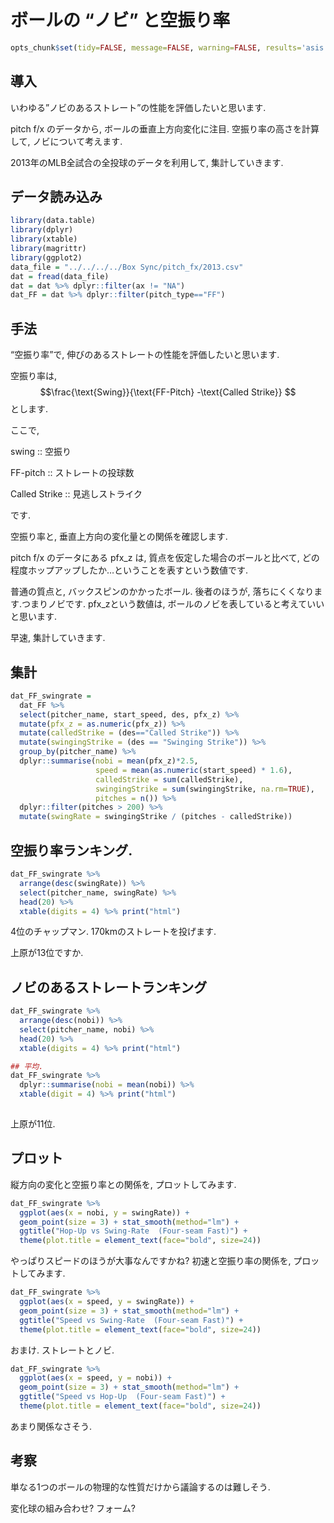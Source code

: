 ボールの "ノビ" と空振り率
========================================================
```r
opts_chunk$set(tidy=FALSE, message=FALSE, warning=FALSE, results='asis')
```

## 導入
いわゆる"ノビのあるストレート"の性能を評価したいと思います. 

pitch f/x のデータから, ボールの垂直上方向変化に注目.
空振り率の高さを計算して, ノビについて考えます. 

2013年のMLB全試合の全投球のデータを利用して, 集計していきます. 


## データ読み込み
```r
library(data.table)
library(dplyr)
library(xtable)
library(magrittr)
library(ggplot2)
data_file = "../../../../Box Sync/pitch_fx/2013.csv"
dat = fread(data_file)
dat = dat %>% dplyr::filter(ax != "NA")
dat_FF = dat %>% dplyr::filter(pitch_type=="FF")
```

## 手法

"空振り率"で, 伸びのあるストレートの性能を評価したいと思います.

空振り率は, 
$$\frac{\text{Swing}}{\text{FF-Pitch} -\text{Called Strike}} $$
とします. 

ここで, 

swing :: 空振り

FF-pitch :: ストレートの投球数

Called Strike :: 見逃しストライク

です. 

空振り率と, 垂直上方向の変化量との関係を確認します. 

pitch f/x のデータにある pfx_z は, 質点を仮定した場合のボールと比べて, どの程度ホップアップしたか...ということを表すという数値です. 

普通の質点と, バックスピンのかかったボール.
後者のほうが, 落ちにくくなります.つまりノビです.
pfx_zという数値は, ボールのノビを表していると考えていいと思います. 


早速, 集計していきます. 

## 集計
```r
dat_FF_swingrate = 
  dat_FF %>% 
  select(pitcher_name, start_speed, des, pfx_z) %>% 
  mutate(pfx_z = as.numeric(pfx_z)) %>%
  mutate(calledStrike = (des=="Called Strike")) %>% 
  mutate(swingingStrike = (des == "Swinging Strike")) %>% 
  group_by(pitcher_name) %>% 
  dplyr::summarise(nobi = mean(pfx_z)*2.5, 
                   speed = mean(as.numeric(start_speed) * 1.6),
                   calledStrike = sum(calledStrike), 
                   swingingStrike = sum(swingingStrike, na.rm=TRUE), 
                   pitches = n()) %>% 
  dplyr::filter(pitches > 200) %>% 
  mutate(swingRate = swingingStrike / (pitches - calledStrike))

```

## 空振り率ランキング.
```r
dat_FF_swingrate %>%
  arrange(desc(swingRate)) %>% 
  select(pitcher_name, swingRate) %>%
  head(20) %>%
  xtable(digits = 4) %>% print("html") 
```

4位のチャップマン. 170kmのストレートを投げます. 

上原が13位ですか.

## ノビのあるストレートランキング
```r
dat_FF_swingrate %>%
  arrange(desc(nobi)) %>% 
  select(pitcher_name, nobi) %>%
  head(20) %>%
  xtable(digits = 4) %>% print("html") 

## 平均. 
dat_FF_swingrate %>% 
  dplyr::summarise(nobi = mean(nobi)) %>% 
  xtable(digit = 4) %>% print("html")
  
```


上原が11位. 

## プロット

縦方向の変化と空振り率との関係を, プロットしてみます.

```r
dat_FF_swingrate %>% 
  ggplot(aes(x = nobi, y = swingRate)) + 
  geom_point(size = 3) + stat_smooth(method="lm") + 
  ggtitle("Hop-Up vs Swing-Rate  (Four-seam Fast)") + 
  theme(plot.title = element_text(face="bold", size=24))
```

やっぱりスピードのほうが大事なんですかね? 
初速と空振り率の関係を, プロットしてみます.
```r
dat_FF_swingrate %>% 
  ggplot(aes(x = speed, y = swingRate)) + 
  geom_point(size = 3) + stat_smooth(method="lm") + 
  ggtitle("Speed vs Swing-Rate  (Four-seam Fast)") + 
  theme(plot.title = element_text(face="bold", size=24))
```


おまけ. ストレートとノビ.
```r
dat_FF_swingrate %>% 
  ggplot(aes(x = speed, y = nobi)) + 
  geom_point(size = 3) + stat_smooth(method="lm") + 
  ggtitle("Speed vs Hop-Up  (Four-seam Fast)") + 
  theme(plot.title = element_text(face="bold", size=24))
```

あまり関係なさそう. 

## 考察

単なる1つのボールの物理的な性質だけから議論するのは難しそう. 

変化球の組み合わせ? フォーム? 